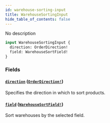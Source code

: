 ```yaml
---
id: warehouse-sorting-input
title: WarehouseSortingInput
hide_table_of_contents: false
---
```


No description

```graphql
input WarehouseSortingInput {
  direction: OrderDirection!
  field: WarehouseSortField!
}
```

### Fields

#### [`direction`](#) ([`OrderDirection!`](../../../developer/api-reference/enums/order-direction))

Specifies the direction in which to sort products.

#### [`field`](#) ([`WarehouseSortField!`](../../../developer/api-reference/enums/warehouse-sort-field))

Sort warehouses by the selected field.
